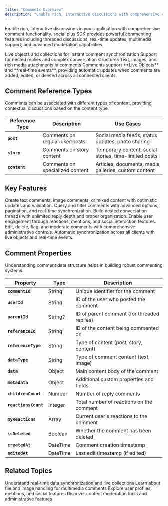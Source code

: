 ```yaml
---
title: "Comments Overview"
description: "Enable rich, interactive discussions with comprehensive comment functionality and real-time updates"
---
```


Enable rich, interactive discussions in your application with comprehensive comment functionality. social.plus SDK provides powerful commenting features including threaded discussions, real-time updates, multimedia support, and advanced moderation capabilities.

<CardGroup cols={3}>
  <Card title="Real-time Updates" icon="bolt">
    Live objects and collections for instant comment synchronization
  </Card>
  <Card title="Threaded Discussions" icon="share-nodes">
    Support for nested replies and complex conversation structures
  </Card>
  <Card title="Multimedia Comments" icon="image">
    Text, images, and rich media attachments in comments
  </Card>
</CardGroup>

<Info>
Comments support **Live Objects** and **real-time events**, providing automatic updates when comments are added, edited, or deleted across all connected clients.
</Info>

## Comment Reference Types

Comments can be associated with different types of content, providing contextual discussions based on the content type.

| Reference Type | Description | Use Cases |
|---------------|-------------|-----------|
| **`post`** | Comments on regular user posts | Social media feeds, status updates, photo sharing |
| **`story`** | Comments on story content | Temporary content, social stories, time-limited posts |
| **`content`** | Comments on specialized content | Articles, documents, media galleries, custom content |

## Key Features

<CardGroup cols={2}>
  <Card title="Comment Creation" icon="plus">
    Create text comments, image comments, or mixed content with optimistic updates and validation.
  </Card>
  
  <Card title="Comment Retrieval" icon="magnifying-glass">
    Query and filter comments with advanced options, pagination, and real-time synchronization.
  </Card>
  
  <Card title="Threading & Replies" icon="reply">
    Build nested conversation threads with unlimited reply depth and proper organization.
  </Card>
  
  <Card title="Reactions & Engagement" icon="heart">
    Enable user engagement through reactions, mentions, and social interaction features.
  </Card>
  
  <Card title="Content Moderation" icon="shield">
    Edit, delete, flag, and moderate comments with comprehensive administrative controls.
  </Card>
  
  <Card title="Real-time Updates" icon="bolt">
    Automatic synchronization across all clients with live objects and real-time events.
  </Card>
</CardGroup>

## Comment Properties

Understanding comment data structure helps in building robust commenting systems.

| Property | Type | Description |
|----------|------|-------------|
| **`commentId`** | String | Unique identifier for the comment |
| **`userId`** | String | ID of the user who posted the comment |
| **`parentId`** | String? | ID of parent comment (for threaded replies) |
| **`referenceId`** | String | ID of the content being commented on |
| **`referenceType`** | String | Type of content (post, story, content) |
| **`dataType`** | String | Type of comment content (text, image) |
| **`data`** | Object | Main content body of the comment |
| **`metadata`** | Object | Additional custom properties and fields |
| **`childrenCount`** | Number | Number of reply comments |
| **`reactionsCount`** | Integer | Total number of reactions on the comment |
| **`myReactions`** | Array | Current user's reactions to the comment |
| **`isDeleted`** | Boolean | Whether the comment has been deleted |
| **`createdAt`** | DateTime | Comment creation timestamp |
| **`editedAt`** | DateTime | Last edit timestamp (if edited) |


## Related Topics

<CardGroup cols={2}>
  <Card title="Live Objects" href="/social-plus-sdk/core-concepts/realtime-communication/live-objects-collections/overview" icon="bolt">
    Understand real-time data synchronization and live collections
  </Card>
  <Card title="File Upload" href="/social-plus-sdk/core-concepts/content-handling/files-images-and-videos/file" icon="upload">
    Learn about file and image handling for multimedia comments
  </Card>
  <Card title="User Management" href="../../user-management/overview" icon="users">
    Explore user profiles, mentions, and social features
  </Card>
  <Card title="Content Moderation" href="/analytics-and-moderation/console/moderation/overview" icon="shield">
    Discover content moderation tools and administrative features
  </Card>
</CardGroup>
